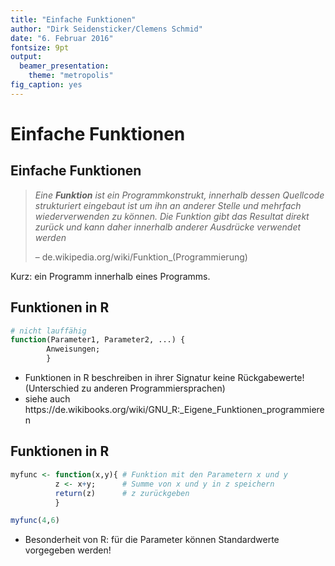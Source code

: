 ```yaml
---
title: "Einfache Funktionen"
author: "Dirk Seidensticker/Clemens Schmid"
date: "6. Februar 2016"
fontsize: 9pt
output:
  beamer_presentation:
    theme: "metropolis"
fig_caption: yes
---
```


# Einfache Funktionen

## Einfache Funktionen

> *Eine **Funktion** ist ein Programmkonstrukt, innerhalb dessen Quellcode strukturiert eingebaut ist um ihn an anderer Stelle und mehrfach wiederverwenden zu können. Die Funktion gibt das Resultat direkt zurück und kann daher innerhalb anderer Ausdrücke verwendet werden* 
>
> -- de.wikipedia.org/wiki/Funktion_(Programmierung)

Kurz: ein Programm innerhalb eines Programms.

## Funktionen in R

```r
# nicht lauffähig
function(Parameter1, Parameter2, ...) {
        Anweisungen;
        }
```

* Funktionen in R beschreiben in ihrer Signatur keine Rückgabewerte! (Unterschied zu anderen Programmiersprachen)
* siehe auch https://de.wikibooks.org/wiki/GNU_R:_Eigene_Funktionen_programmieren

## Funktionen in R

```r
myfunc <- function(x,y){ # Funktion mit den Parametern x und y
          z <- x+y;      # Summe von x und y in z speichern
          return(z)      # z zurückgeben
          }

myfunc(4,6)
```

* Besonderheit von R: für die Parameter können Standardwerte vorgegeben werden!